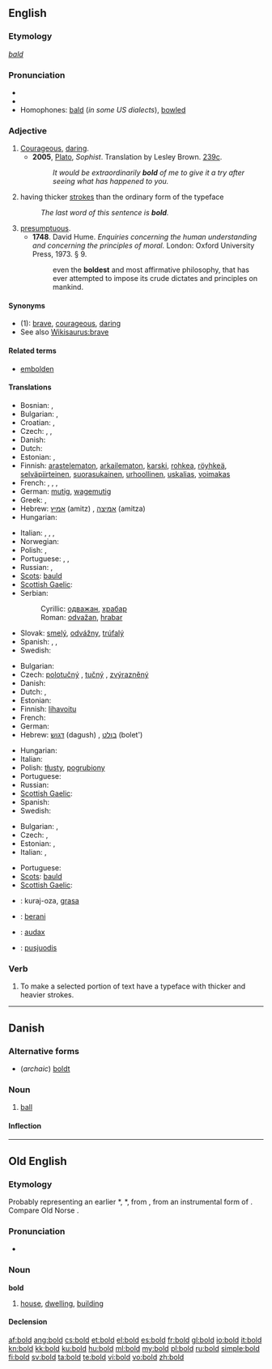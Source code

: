 {{wikipedia|dab=bold (disambiguation)|bold}}
==English==

===Etymology===
{{etyl|ang}} ''[[bald]]''

===Pronunciation===
* {{audio|en-us-bold.ogg|Audio (US)}}
* {{rhymes|əʊld}}
* Homophones: [[bald]] (''in some US dialects''), [[bowl]]ed

===Adjective===
{{wikipedia|bold|bold (typography)}}
{{en-adj|er}}

# [[courageous|Courageous]], [[daring]].
#* '''2005''', [[w:Plato|Plato]], ''Sophist''.  Translation by Lesley Brown. [[w:Stephanus pagination|239c]].
#*: ''It would be extraordinarily '''bold''' of me to give it a try after seeing what has happened to you.''
# {{context|of a typeface}} having thicker [[stroke]]s than the ordinary form of the typeface
#: ''The last word of this sentence is '''bold'''.''
# [[presumptuous]].
#* '''1748'''.  David Hume.  ''Enquiries concerning the human understanding and concerning the principles of moral.'' London: Oxford University Press, 1973.  § 9.
#*: even the '''boldest''' and most affirmative philosophy, that has ever attempted to impose its crude dictates and principles on mankind.

====Synonyms====
* (1): [[brave]], [[courageous]], [[daring]]
* See also [[Wikisaurus:brave]]

====Related terms====
* [[embolden]]

====Translations====
{{trans-top|courageous, daring}}
* Bosnian: {{t-|bs|odvažan}}, {{t-|bs|hrabar}}
* Bulgarian: {{t+|bg|смел}},  {{t+|bg|храбър}}
* Croatian: {{t-|hr|odvažan|alt=ȍdvāžan}}, {{t-|hr|hrabar|alt=hrábar}}
* Czech: {{t+|cs|odvážný|m}}, {{t-|cs|smělý|m}}, {{t-|cs|troufalý|m}}
* Danish: {{t-|da|modig}}
* Dutch: {{t+|nl|moedig}}
* Estonian: {{t|et|julge}},  {{t-|et|vahva}}
* Finnish: [[arastelematon]], [[arkailematon]], [[karski]], [[rohkea]], [[röyhkeä]], [[selväpiirteinen]], [[suorasukainen]], [[urhoollinen]], [[uskalias]], [[voimakas]]
* French: {{t+|fr|courageux}}, {{t+|fr|hardi}}, {{t+|fr|audacieux}}, {{t+|fr|effronté}}
* German: [[mutig]], [[wagemutig]]
* Greek: {{t+|el|τολμηρός}}, {{t+|el|θαρραλέος}}
* Hebrew: [[אמיץ]] (amitz) {{m}}, [[אמיצה]] (amitza) {{f}}
* Hungarian: {{t+|hu|bátor}}
{{trans-mid}}
* Italian: {{t+|it|sfrontato}}, {{t-|it|ardito}}, {{t+|it|audace}},  {{t+|it|coraggioso}}
* Norwegian: {{t+|no|modig}}
* Polish: {{t+|pl|odważny}}, {{t-|pl|śmiały}}
* Portuguese: {{t+|pt|corajoso}}, {{t+|pt|bravo}}, {{t+|pt|audacioso}}
* Russian: {{t+|ru|смелый}}, {{t+|ru|храбрый}}
* [[Scots]]: [[bauld]]
* [[Scottish Gaelic]]: {{t-|gd|dàna|xs=Scottish Gaelic}}
* Serbian:
*: Cyrillic: [[одважан]], [[храбар]]
*: Roman: [[odvažan]], [[hrabar]]
* Slovak: [[smelý]], [[odvážny]], [[trúfalý]]
* Spanish: {{t-|es|audaz}}, {{t-|es|intrépido}}, {{t-|es|atrevido}}
* Swedish: {{t+|sv|modig}}
{{trans-bottom}}

{{trans-top|having thicker strokes than the ordinary form of the typeface}}
* Bulgarian: {{t+|bg|черен}}
* Czech: [[polotučný]] {{m}}, [[tučný]] {{m}}, [[zvýrazněný]] {{m}}
* Danish: {{t-|da|fed}}
* Dutch: {{t+|nl|vet}}, {{t-|nl|vetgedrukt}}
* Estonian: {{t-|et|paks}}
* Finnish: [[lihavoitu]]
* French: {{t+|fr|gras}}
* German: {{t+|de|fett}}
* Hebrew: [[דגוש]] (dagush) {{m}}, [[בולט]] (bolet') {{m}}
{{trans-mid}}
* Hungarian: {{t+|hu|kövér}}
* Italian: {{t-|it|grassetto}}
* Polish: [[tłusty]], [[pogrubiony]]
* Portuguese: {{t-|pt|negrito}}
* Russian: {{t+|ru|жирный}}
* [[Scottish Gaelic]]: {{t-|gd|trom|xs=Scottish Gaelic}}
* Spanish: {{t+|es|negrita}}
* Swedish: {{t+|sv|fet}}
{{trans-bottom}}

{{trans-top|presumptuous}}
* Bulgarian: {{t+|bg|дързък}},  {{t+|bg|самоуверен}}
* Czech: {{t-|cs|troufalý|m}}, {{t-|cs|drzý|m}}
* Estonian: {{t|et|jultunud}},  {{t|et|häbematu}}
* Italian: {{t+|it|sfrontato}},  {{t+|it|sfacciato}}
{{trans-mid}}
* Portuguese: {{t+|pt|presunçoso|m}}
* [[Scots]]: [[bauld]]
* [[Scottish Gaelic]]: {{t-|gd|dàna|xs=Scottish Gaelic}}
{{trans-bottom}}

{{checktrans-top}}
* {{ttbc|Ido}}: kuraj-oza, [[grasa]]
* {{ttbc|Indonesian}}: [[:id:berani|berani]]
* {{ttbc|Latin}}: [[audax]]
* {{ttbc|Lithuanian}}: [[pusjuodis]]
{{trans-bottom}}

===Verb===
{{en-verb}}

# To make a selected portion of text have a typeface with thicker and heavier strokes.

----

==Danish==
{{wikipedia|lang=da|Bold}}

===Alternative forms===
* (''archaic'') [[boldt]]

===Noun===
{{da-noun|en|e}}

# [[ball]]

====Inflection====
{{da-noun-infl|en|e}}

----

==Old English==

===Etymology===
Probably representing an earlier *{{term||bodl}}, *{{term||boþl}}, from {{proto|Germanic|boþlo-|lang=ang}}, from an instrumental form of {{proto|Germanic|bu-|to dwell|lang=ang|head=}}.  Compare Old Norse {{term|ból}}.

===Pronunciation===
* {{IPA|/bold/|lang=ang}}

===Noun===
'''bold''' {{n}}

# [[house]], [[dwelling]], [[building]]

====Declension====
{{ang-decl-noun|bold|bold|bold|bold|boldes|bolda|bolde|boldum}}

[[af:bold]]
[[ang:bold]]
[[cs:bold]]
[[et:bold]]
[[el:bold]]
[[es:bold]]
[[fr:bold]]
[[gl:bold]]
[[io:bold]]
[[it:bold]]
[[kn:bold]]
[[kk:bold]]
[[ku:bold]]
[[hu:bold]]
[[ml:bold]]
[[my:bold]]
[[pl:bold]]
[[ru:bold]]
[[simple:bold]]
[[fi:bold]]
[[sv:bold]]
[[ta:bold]]
[[te:bold]]
[[vi:bold]]
[[vo:bold]]
[[zh:bold]]